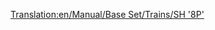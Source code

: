 [[Translation:en/Manual/Base Set/Trains/SH '8P']]
{{hu/Manual/Base Set/Trains/Navbox Mozdonyok}}
{{hu/Manual/Base Set/Trains/Vonatok|Name=SH "8P"
|Image=[[File:en/Manual/Base Set/Trains/Sh8p.png]]
|Cost=£25,781 ($51.562)
|Speed=144 km/h (90 mph)
|Weight=170 t
|Power=1,600 LE (1.193 kW)
|Annual=£2,132 ($4.264)
|Designed=1954
|Lifespan=23
|Capacity=N/A
|Leírás=A leggyorsabb, legerősebb (és legdrágább) gőzmozdony a játék mérsékelt éghajlatán, a gőzösök rajongói nem szívesen cserélik újabb mozdonyra... 
|Valósság=Különös módon a BR Standard Class 8 az alapja, melynek csak a prototípusa készült el.

Lásd még: [http://vonattal-termeszetesen.blog.hu/2014/02/16/a_transport_tycoon_vonatai A Transport Tycoon vonatai]
}}